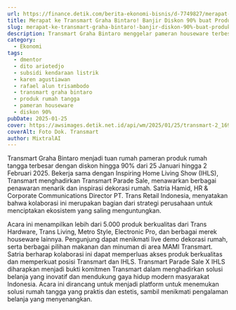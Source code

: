 ```yaml
---
url: https://finance.detik.com/berita-ekonomi-bisnis/d-7749827/merapat-ke-transmart-graha-bintaro-banjir-diskon-90-buat-produk-rumah-tangga
title: Merapat ke Transmart Graha Bintaro! Banjir Diskon 90% buat Produk Rumah Tangga
slug: merapat-ke-transmart-graha-bintaro!-banjir-diskon-90%-buat-produk-rumah-tangga
description: Transmart Graha Bintaro menggelar pameran houseware terbesar dengan diskon hingga 90% dari 25 Januari hingga 2 Februari 2025.
category:
  - Ekonomi
tags:
  - dmentor
  - dito ariotedjo
  - subsidi kendaraan listrik
  - karen agustiawan
  - rafael alun trisambodo
  - transmart graha bintaro
  - produk rumah tangga
  - pameran houseware
  - diskon 90%
pubDate: 2025-01-25
cover: https://awsimages.detik.net.id/api/wm/2025/01/25/transmart-2_169.jpeg?wid=54&w=650&v=1&t=jpeg
coverAlt: Foto Dok. Transmart
author: MixtralAI
---
```

Transmart Graha Bintaro menjadi tuan rumah pameran produk rumah tangga terbesar dengan diskon hingga 90% dari 25 Januari hingga 2 Februari 2025. Bekerja sama dengan Inspiring Home Living Show (IHLS), Transmart menghadirkan Transmart Parade Sale, menawarkan berbagai penawaran menarik dan inspirasi dekorasi rumah. Satria Hamid, HR & Corporate Communications Director PT. Trans Retail Indonesia, menyatakan bahwa kolaborasi ini merupakan bagian dari strategi perusahaan untuk menciptakan ekosistem yang saling menguntungkan.

Acara ini menampilkan lebih dari 5.000 produk berkualitas dari Trans Hardware, Trans Living, Metro Style, Electronic Pro, dan berbagai merek houseware lainnya. Pengunjung dapat menikmati live demo dekorasi rumah, serta berbagai pilihan makanan dan minuman di area MAMI Transmart. Satria berharap kolaborasi ini dapat memperluas akses produk berkualitas dan memperkuat posisi Transmart dan IHLS. Transmart Parade Sale X IHLS diharapkan menjadi bukti komitmen Transmart dalam menghadirkan solusi belanja yang inovatif dan mendukung gaya hidup modern masyarakat Indonesia. Acara ini dirancang untuk menjadi platform untuk menemukan solusi rumah tangga yang praktis dan estetis, sambil menikmati pengalaman belanja yang menyenangkan.
